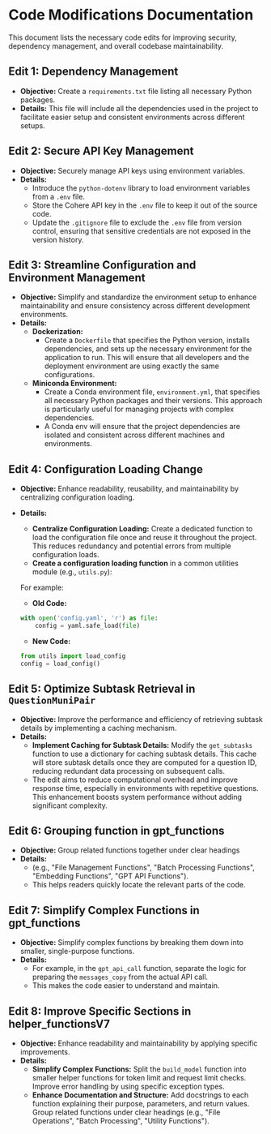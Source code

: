 # Code Modifications Documentation

This document lists the necessary code edits for improving security, dependency management, and overall codebase maintainability.

## Edit 1: Dependency Management

- **Objective:** Create a `requirements.txt` file listing all necessary Python packages.
- **Details:** This file will include all the dependencies used in the project to facilitate easier setup and consistent environments across different setups.

## Edit 2: Secure API Key Management

- **Objective:** Securely manage API keys using environment variables.
- **Details:** 
  - Introduce the `python-dotenv` library to load environment variables from a `.env` file.
  - Store the Cohere API key in the `.env` file to keep it out of the source code.
  - Update the `.gitignore` file to exclude the `.env` file from version control, ensuring that sensitive credentials are not exposed in the version history.

## Edit 3: Streamline Configuration and Environment Management

- **Objective:** Simplify and standardize the environment setup to enhance maintainability and ensure consistency across different development environments.
- **Details:**
  - **Dockerization:**
    - Create a `Dockerfile` that specifies the Python version, installs dependencies, and sets up the necessary environment for the application to run. This will ensure that all developers and the deployment environment are using exactly the same configurations.
  - **Miniconda Environment:**
    - Create a Conda environment file, `environment.yml`, that specifies all necessary Python packages and their versions. This approach is particularly useful for managing projects with complex dependencies.
    - A Conda env will ensure that the project dependencies are isolated and consistent across different machines and environments.

## Edit 4: Configuration Loading Change
- **Objective:** Enhance readability, reusability, and maintainability by centralizing configuration loading.
- **Details:**
    - **Centralize Configuration Loading:** Create a dedicated function to load the configuration file once and reuse it throughout the project. This reduces redundancy and potential errors from multiple configuration loads.
    - **Create a configuration loading function** in a common utilities module (e.g., `utils.py`):

   For example: 
   - **Old Code:**
    ```python
    with open('config.yaml', 'r') as file:
        config = yaml.safe_load(file)
    ```
   - **New Code:**
    ```python
    from utils import load_config
    config = load_config()
    ```
## Edit 5: Optimize Subtask Retrieval in `QuestionMuniPair`
- **Objective:** Improve the performance and efficiency of retrieving subtask details by implementing a caching mechanism.
- **Details:**
  - **Implement Caching for Subtask Details:** Modify the `get_subtasks` function to use a dictionary for caching subtask details. This cache will store subtask details once they are computed for a question ID, reducing redundant data processing on subsequent calls.
  - The edit aims to reduce computational overhead and improve response time, especially in environments with repetitive questions. This enhancement boosts system performance without adding significant complexity.

## Edit 6: Grouping function in gpt_functions
- **Objective:** Group related functions together under clear headings 
- **Details:**
    - (e.g., "File Management Functions", "Batch Processing Functions", "Embedding Functions", "GPT API Functions").
    - This helps readers quickly locate the relevant parts of the code.

## Edit 7: Simplify Complex Functions in gpt_functions
- **Objective:** Simplify complex functions by breaking them down into smaller, single-purpose functions.
- **Details:**
    - For example, in the `gpt_api_call` function, separate the logic for preparing the `messages_copy` from the actual API call.
    - This makes the code easier to understand and maintain.

## Edit 8: Improve Specific Sections in helper_functionsV7
- **Objective:** Enhance readability and maintainability by applying specific improvements.
- **Details:**
    - **Simplify Complex Functions:** Split the `build_model` function into smaller helper functions for token limit and request limit checks. Improve error handling by using specific exception types.
    - **Enhance Documentation and Structure:** Add docstrings to each function explaining their purpose, parameters, and return values. Group related functions under clear headings (e.g., "File Operations", "Batch Processing", "Utility Functions").



